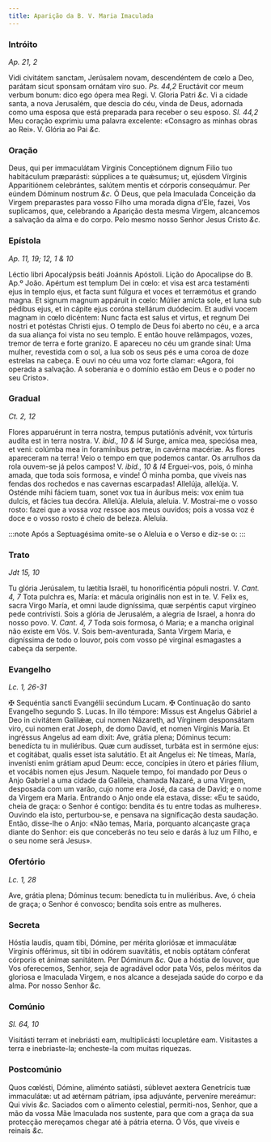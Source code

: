 ```yaml
---
title: Aparição da B. V. Maria Imaculada
---
```


### Intróito

_Ap. 21, 2_

<div class="grid grid-cols-2 gap-5">
  <span class="text-justify">
    Vidi civitátem sanctam, Jerúsalem novam, descendéntem de cœlo a Deo, parátam
    sicut sponsam ornátam viro suo. <em>Ps. 44,2</em> Eructávit cor meum verbum
    bonum: dico ego ópera mea Regi. V. Gloria Patri <em>&c.</em>
  </span>
  <span class="text-justify">
    Vi a cidade santa, a nova Jerusalém, que descia do céu, vinda de Deus,
    adornada como uma esposa que está preparada para receber o seu esposo.
    <em>Sl. 44,2</em> Meu coração exprimiu uma palavra excelente: «Consagro as minhas
    obras ao Rei». V. Glória ao Pai <em>&c.</em>
  </span>
</div>

### Oração

<div class="grid grid-cols-2 gap-5">
  <span class="text-justify">
    Deus, qui per immaculátam Vírginis Conceptiónem dignum Filio tuo habitáculum
    præparásti: súpplices a te quǽsumus; ut, ejúsdem Vírginis Apparitiónem
    celebrántes, salútem mentis et córporis consequámur. Per eúndem Dóminum
    nostrum <em>&c.</em>
  </span>
  <span class="text-justify">
    Ó Deus, que pela Imaculada Conceição da Virgem preparastes para vosso Filho
    uma morada digna d’Ele, fazei, Vos suplicamos, que, celebrando a Aparição
    desta mesma Virgem, alcancemos a salvação da alma e do corpo. Pelo mesmo
    nosso Senhor Jesus Cristo <em>&c.</em>
  </span>
</div>

### Epístola

_Ap. 11, 19; 12, 1 & 10_

<div class="grid grid-cols-2 gap-5">
  <span class="text-justify">
    Léctio libri Apocalýpsis beáti Joánnis Apóstoli.
  </span>
  <span class="text-justify">Lição do Apocalipse do B. Ap.º João.</span>
  <span class="text-justify">
    Apértum est templum Dei in cœlo: et visa est arca testaménti ejus in templo
    ejus, et facta sunt fúlgura et voces et terræmótus et grando magna. Et
    signum magnum appáruit in cœlo: Múlier amícta sole, et luna sub pédibus
    ejus, et in cápite ejus coróna stellárum duódecim. Et audívi vocem magnam in
    cœlo dicéntem: Nunc facta est salus et virtus, et regnum Dei nostri et
    potéstas Christi ejus.
  </span>
  <span class="text-justify">
    O templo de Deus foi aberto no céu, e a arca da sua aliança foi vista no seu
    templo. E então houve relâmpagos, vozes, tremor de terra e forte granizo. E
    apareceu no céu um grande sinal: Uma mulher, revestida com o sol, a lua sob
    os seus pés e uma coroa de doze estrelas na cabeça. E ouvi no céu uma voz
    forte clamar: «Agora, foi operada a salvação. A soberania e o domínio estão
    em Deus e o poder no seu Cristo».
  </span>
</div>

### Gradual

_Ct. 2, 12_

<div class="grid grid-cols-2 gap-5">
  <span class="text-justify">
    Flores apparuérunt in terra nostra, tempus putatiónis advénit, vox túrturis
    audíta est in terra nostra. V. <em>ibid., 10 & l4</em> Surge, amíca mea,
    speciósa mea, et veni: colúmba mea in foramínibus petræ, in cavérna macériæ.
  </span>
  <span class="text-justify">
    As flores apareceram na terra! Veio o tempo em que podemos cantar. Os
    arrulhos da rola ouvem-se já pelos campos! V. <em>ibid., 10 & l4</em>
    Erguei-vos, pois, ó minha amada, que toda sois formosa, e vinde! Ó minha pomba,
    que viveis nas fendas dos rochedos e nas cavernas escarpadas!
  </span>
  <span class="text-justify">
    Allelúja, allelúja. V. Osténde mihi fáciem tuam, sonet vox tua in áuribus
    meis: vox enim tua dulcis, et fácies tua decóra. Allelúja.
  </span>
  <span class="text-justify">
    Aleluia, aleluia. V. Mostrai-me o vosso rosto: fazei que a vossa voz ressoe
    aos meus ouvidos; pois a vossa voz é doce e o vosso rosto é cheio de beleza.
    Aleluia.
  </span>
</div>

:::note
Após a Septuagésima omite-se o Aleluia e o Verso e diz-se o:
:::

### Trato

_Jdt 15, 10_

<div class="grid grid-cols-2 gap-5">
  <span class="text-justify">
    Tu glória Jerúsalem, tu lætítia Israël, tu honorificéntia pópuli nostri. V.
    <em>Cant. 4, 7</em> Tota pulchra es, María: et mácula originális non est in te.
    V. Felix es, sacra Virgo María, et omni laude digníssima, quæ serpéntis caput
    virgíneo pede contrivísti.
  </span>
  <span class="text-justify">
    Sois a glória de Jerusalém, a alegria de Israel, a honra do nosso povo. V.
    <em>Cant. 4, 7</em> Toda sois formosa, ó Maria; e a mancha original não existe
    em Vós. V. Sois bem-aventurada, Santa Virgem Maria, e digníssima de todo o louvor,
    pois com vosso pé virginal esmagastes a cabeça da serpente.
  </span>
</div>

### Evangelho

_Lc. 1, 26-31_

<div class="grid grid-cols-2 gap-5">
  <span class="text-justify">
    <span class="text-red-500">&#10016;</span> Sequéntia sancti Evangélii
    secúndum Lucam.
  </span>
  <span class="text-justify">
    <span class="text-red-500">&#10016;</span> Continuação do santo Evangelho
    segundo S. Lucas.
  </span>
  <span class="text-justify">
    In illo témpore: Missus est Angelus Gábriel a Deo in civitátem Galilǽæ, cui
    nomen Názareth, ad Vírginem desponsátam viro, cui nomen erat Joseph, de domo
    David, et nomen Vírginis María. Et ingréssus Angelus ad eam dixit: Ave,
    grátia plena; Dóminus tecum: benedícta tu in muliéribus. Quæ cum audísset,
    turbáta est in sermóne ejus: et cogitábat, qualis esset ista salutátio. Et
    ait Angelus ei: Ne tímeas, María, invenísti enim grátiam apud Deum: ecce,
    concípies in útero et páries fílium, et vocábis nomen ejus Jesum.
  </span>
  <span class="text-justify">
    Naquele tempo, foi mandado por Deus o Anjo Gabriel a uma cidade da Galileia,
    chamada Nazaré, a uma Virgem, desposada com um varão, cujo nome era José, da
    casa de David; e o nome da Virgem era Maria. Entrando o Anjo onde ela
    estava, disse: «Eu te saúdo, cheia de graça: o Senhor é contigo: bendita és
    tu entre todas as mulheres». Ouvindo ela isto, perturbou-se, e pensava na
    significação desta saudação. Então, disse-lhe o Anjo: «Não temas, Maria,
    porquanto alcançaste graça diante do Senhor: eis que conceberás no teu seio
    e darás à luz um Filho, e o seu nome será Jesus».
  </span>
</div>

### Ofertório

_Lc. 1, 28_

<div class="grid grid-cols-2 gap-5">
  <span class="text-justify">
    Ave, grátia plena; Dóminus tecum: benedícta tu in muliéribus.
  </span>
  <span class="text-justify">
    Ave, ó cheia de graça; o Senhor é convosco; bendita sois entre as mulheres.
  </span>
</div>

### Secreta

<div class="grid grid-cols-2 gap-5">
  <span class="text-justify">
    Hóstia laudis, quam tibi, Dómine, per mérita gloriósæ et immaculátæ Vírginis
    offérimus, sit tibi in odórem suavitátis, et nobis optátam cónferat córporis
    et ánimæ sanitátem. Per Dóminum <em>&c.</em>
  </span>
  <span class="text-justify">
    Que a hóstia de louvor, que Vos oferecemos, Senhor, seja de agradável odor
    pata Vós, pelos méritos da gloriosa e Imaculada Virgem, e nos alcance a
    desejada saúde do corpo e da alma. Por nosso Senhor <em>&c.</em>
  </span>
</div>

### Comúnio

_Sl. 64, 10_

<div class="grid grid-cols-2 gap-5">
  <span class="text-justify">
    Visitásti terram et inebriásti eam, multiplicásti locupletáre eam.
  </span>
  <span class="text-justify">
    Visitastes a terra e inebriaste-la; encheste-la com muitas riquezas.
  </span>
</div>

### Postcomúnio

<div class="grid grid-cols-2 gap-5">
  <span class="text-justify">
    Quos cœlésti, Dómine, aliménto satiásti, súblevet aextera Genetrícis tuæ
    immaculátæ: ut ad ætérnam pátriam, ipsa adjuvánte, perveníre mereámur: Qui
    vivis <em>&c.</em>
  </span>
  <span class="text-justify">
    Saciados com o alimento celestial, permiti-nos, Senhor, que a mão da vossa
    Mãe Imaculada nos sustente, para que com a graça da sua protecção mereçamos
    chegar até à pátria eterna. Ó Vós, que viveis e reinais <em>&c.</em>
  </span>
</div>
